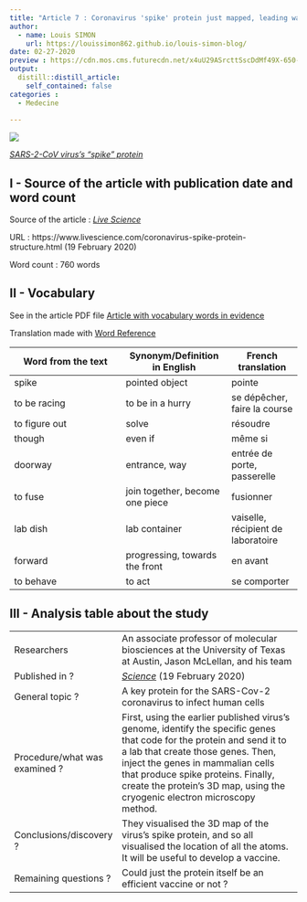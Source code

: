 ```yaml
---
title: "Article 7 : Coronavirus 'spike' protein just mapped, leading way to vaccine"
author:
  - name: Louis SIMON
    url: https://louissimon862.github.io/louis-simon-blog/
date: 02-27-2020
preview : https://cdn.mos.cms.futurecdn.net/x4uU29ASrcttSscDdMf49X-650-80.jpg
output:
  distill::distill_article:
    self_contained: false
categories :
  - Medecine
  
---
```


![](https://cdn.mos.cms.futurecdn.net/x4uU29ASrcttSscDdMf49X-650-80.jpg)

[*SARS-2-CoV virus's "spike" protein*](https://cdn.mos.cms.futurecdn.net/x4uU29ASrcttSscDdMf49X-650-80.jpg)


## I - Source of the article with publication date and word count

Source of the article : [*Live Science*](https://www.livescience.com/coronavirus-spike-protein-structure.html)

URL : https://www.livescience.com/coronavirus-spike-protein-structure.html (19 February 2020)
 
Word count : 760 words

## II - Vocabulary

See in the article PDF file [Article with vocabulary words in evidence](https://github.com/LouisSimon862/louis-simon-blog/blob/master/pdf/Article7%2Bvoc.pdf)

Translation made with [Word Reference](https://www.wordreference.com/)

| Word from the text | Synonym/Definition in English | French translation |
| ------------------- | ------------------|------------ |
| spike | pointed object | pointe |
| to be racing | to be in a hurry | se dépêcher, faire la course |
| to figure out | solve | résoudre |
| though | even if | même si |
| doorway | entrance, way | entrée de porte, passerelle |
| to fuse | join together, become one piece | fusionner |
| lab dish | lab container | vaiselle, récipient de laboratoire |
| forward | progressing, towards the front | en avant |
| to behave | to act | se comporter |

## III - Analysis table about the study

|                              |                                                                     |
| ---------------------------- | ------------------------------------------------------------------- |
| Researchers                  | An associate professor of molecular biosciences at the University of Texas at Austin, Jason McLellan, and his team |
| Published in ?                |  [*Science*](https://science.sciencemag.org/content/early/2020/02/19/science.abb2507/tab-pdf) (19 February 2020)              |
| General topic ?               | A key protein for the SARS-Cov-2 coronavirus to infect human cells |
| Procedure/what was examined ? | First, using the earlier published virus's genome, identify the specific genes that code for the protein and send it to a lab that create those genes. Then, inject the genes in mammalian cells that produce spike proteins. Finally, create the protein's 3D map, using the cryogenic electron microscopy method. |  
| Conclusions/discovery ?       | They visualised the 3D map of the virus's spike protein, and so all visualised the location of all the atoms. It will be useful to develop a vaccine. |
| Remaining questions ?         | Could just the protein itself be an efficient vaccine or not ? |



